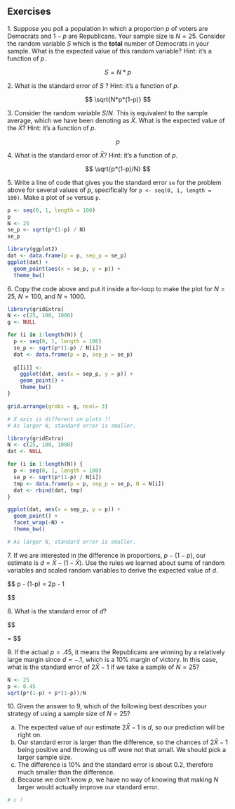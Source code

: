 
## Exercises

1\. Suppose you poll a population in which a proportion $p$ of voters are Democrats and $1-p$ are Republicans. Your sample size is $N=25$. Consider the random variable $S$ which is the **total** number of Democrats in your sample. What is the expected value of this random variable? Hint: it's a function of $p$.

$$
S = N*p
$$

2\. What is the standard error of $S$ ? Hint: it's a function of $p$.

$$
\sqrt{N*p*(1-p)}
$$

3\. Consider the random variable $S/N$. This is equivalent to the sample average, which we have been denoting as $\bar{X}$. What is the expected value of the $\bar{X}$? Hint: it's a function of $p$.

$$
p
$$

4\. What is the standard error of $\bar{X}$? Hint: it's a function of $p$.

$$
\sqrt{p*(1-p)/N}
$$

5\. Write a line of code that gives you the standard error `se` for the problem above for several values of $p$, specifically for `p <- seq(0, 1, length = 100)`. Make a plot of `se` versus `p`.

```r
p <- seq(0, 1, length = 100)
p
N <- 25
se_p <- sqrt(p*(1-p) / N)
se_p

library(ggplot2)
dat <- data.frame(p = p, sep_p = se_p)
ggplot(dat) + 
  geom_point(aes(x = se_p, y = p)) + 
  theme_bw()

```

6\. Copy the code above and put it inside a for-loop to make the plot for $N=25$, $N=100$, and $N=1000$.

```r
library(gridExtra)
N <- c(25, 100, 1000)
g <- NULL

for (i in 1:length(N)) {
  p <- seq(0, 1, length = 100)
  se_p <- sqrt(p*(1-p) / N[i])
  dat <- data.frame(p = p, sep_p = se_p)
  
  g[[i]] <- 
    ggplot(dat, aes(x = sep_p, y = p)) + 
    geom_point() + 
    theme_bw()
}

grid.arrange(grobs = g, ncol= 3)

# X axis is different on plots !! 
# As larger N, standard error is smaller. 

```

```r
library(gridExtra)
N <- c(25, 100, 1000)
dat <- NULL

for (i in 1:length(N)) {
  p <- seq(0, 1, length = 100)
  se_p <- sqrt(p*(1-p) / N[i])
  tmp <- data.frame(p = p, sep_p = se_p, N = N[i])
  dat <- rbind(dat, tmp)
}

ggplot(dat, aes(x = sep_p, y = p)) +
  geom_point() + 
  facet_wrap(~N) +
  theme_bw()

# As larger N, standard error is smaller. 

```

7\. If we are interested in the difference in proportions, $p - (1-p)$, our estimate is $d = \bar{X} - (1-\bar{X})$. Use the rules we learned about sums of random variables and scaled random variables to derive the expected value of $d$.

$$
p - (1-p) = 2p - 1

$$

8\. What is the standard error of $d$?

$$

\sqrt{p(1-p)/N + (1-p)(1-(1-p))/N} 
= \sqrt{[p(1-p) + p(1-p)]/N}
$$

9\. If the actual $p=.45$, it means the Republicans are winning by a relatively large margin since $d= -.1$, which is a 10% margin of victory. In this case, what is the standard error of $2\hat{X}-1$ if we take a sample of $N=25$?

```r
N <- 25
p <- 0.45
sqrt(p*(1-p) + p*(1-p))/N

```

10\. Given the answer to 9, which of the following best describes your strategy of using a sample size of $N=25$?

a.  The expected value of our estimate $2\bar{X}-1$ is $d$, so our prediction will be right on.
b.  Our standard error is larger than the difference, so the chances of $2\bar{X}-1$ being positive and throwing us off were not that small. We should pick a larger sample size.
c.  The difference is 10% and the standard error is about 0.2, therefore much smaller than the difference.
d.  Because we don't know $p$, we have no way of knowing that making $N$ larger would actually improve our standard error.

```r
# c ? 

```